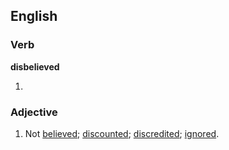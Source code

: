 ==English==

===Verb===
'''disbelieved'''

# {{past of|[[disbelieve]]}}

===Adjective===
{{en-adj}}

# Not [[believed]]; [[discounted]]; [[discredited]]; [[ignored]].